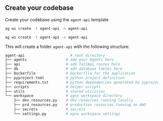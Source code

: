 ## Create your codebase

Create your codebase using the `agent-api` template

<CodeGroup>

```bash Mac
ag ws create -t agent-api -n agent-api
```

```bash Windows
ag ws create -t agent-api -n agent-api
```

</CodeGroup>

This will create a folder `agent-api` with the following structure:

```bash
agent-api                     # root directory
├── agents                  # add your Agents here
├── api                     # add fastApi routes here
├── db                      # add database tables here
├── Dockerfile              # Dockerfile for the application
├── pyproject.toml          # python project definition
├── requirements.txt        # python dependencies generated by pyproject.toml
├── scripts                 # helper scripts
├── utils                   # shared utilities
└── workspace               # agno workspace directory
    ├── dev_resources.py    # dev resources running locally
    ├── prd_resources.py    # production resources running on AWS
    ├── secrets             # secrets
    └── settings.py         # agno workspace settings
```
